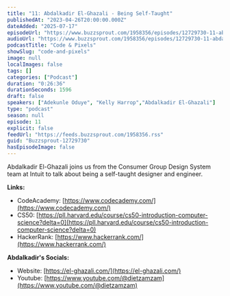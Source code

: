 ```yaml
---
title: "11: Abdalkadir El-Ghazali - Being Self-Taught"
publishedAt: "2023-04-26T20:00:00.000Z"
dateAdded: "2025-07-17"
episodeUrl: "https://www.buzzsprout.com/1958356/episodes/12729730-11-abdalkadir-el-ghazali-being-self-taught.mp3"
audioUrl: "https://www.buzzsprout.com/1958356/episodes/12729730-11-abdalkadir-el-ghazali-being-self-taught.mp3"
podcastTitle: "Code & Pixels"
showSlug: "code-and-pixels"
image: null
localImages: false
tags: []
categories: ["Podcast"]
duration: "0:26:36"
durationSeconds: 1596
draft: false
speakers: ["Adekunle Oduye", "Kelly Harrop","Abdalkadir El-Ghazali"]
type: "podcast"
season: null
episode: 11
explicit: false
feedUrl: "https://feeds.buzzsprout.com/1958356.rss"
guid: "Buzzsprout-12729730"
hasEpisodeImage: false
---
```

Abdalkadir El-Ghazali joins us from the Consumer Group Design System team at Intuit to talk about being a self-taught designer and engineer.  
  
**Links:**

-   CodeAcademy: [https://www.codecademy.com/](https://www.codecademy.com/)
-   CS50: [https://pll.harvard.edu/course/cs50-introduction-computer-science?delta=0](https://pll.harvard.edu/course/cs50-introduction-computer-science?delta=0)
-   HackerRank: [https://www.hackerrank.com/](https://www.hackerrank.com/)

**Abdalkadir's Socials:**

-   Website: [https://el-ghazali.com/](https://el-ghazali.com/)
-   Youtube: [https://www.youtube.com/@dietzamzam](https://www.youtube.com/@dietzamzam)
